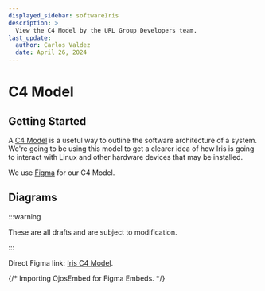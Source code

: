 ```yaml
---
displayed_sidebar: softwareIris
description: >
  View the C4 Model by the URL Group Developers team.
last_update:
  author: Carlos Valdez
  date: April 26, 2024
---
```


# C4 Model

## Getting Started

A [C4 Model](https://c4model.com/) is a useful way to outline the software
architecture of a system. We're going to be using this model to get a clearer
idea of how Iris is going to interact with Linux and other hardware devices that
may be installed.

We use [Figma](https://figma.com/) for our C4 Model.

## Diagrams

:::warning

These are all drafts and are subject to modification.

:::

Direct Figma link: [Iris C4 Model](https://www.figma.com/file/GzJUanVCnrMspb7qjIwFmh/).

{/* Importing OjosEmbed for Figma Embeds. */}

<OjosEmbed
	type="figma"
	url="https://www.figma.com/file/GzJUanVCnrMspb7qjIwFmh/"
/>
